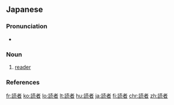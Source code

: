 ==Japanese==
{{ja-kanjitab|どく|しゃ|yomi=on}}

===Pronunciation===
* {{ja-pron|どくしゃ|y=o|acc=1|dev=2|acc_ref=NHK}}

===Noun===
{{ja-noun|どくしゃ}}

# [[reader]] {{gloss|person who reads a publication}}

===References===
<references/>

[[fr:読者]]
[[ko:読者]]
[[lo:読者]]
[[lt:読者]]
[[hu:読者]]
[[ja:読者]]
[[fi:読者]]
[[chr:読者]]
[[zh:読者]]